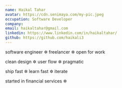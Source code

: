 ```yaml
---
name: Haikal Tahar
avatar: https://cdn.senimaya.com/my-pic.jpeg
occupation: Software Developer
company:
email: haikaltahar@gmail.com
linkedin: https://www.linkedin.com/in/haikaltahar/
github: https://github.com/haikali3
---
```


software engineer ✲ freelancer ✲ open for work

clean design ✲ user flow ✲ pragmatic

ship fast ✲ learn fast ✲ iterate

started in financial services ✲
